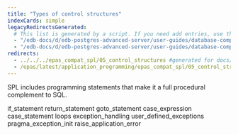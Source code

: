 ```yaml
---
title: "Types of control structures"
indexCards: simple
legacyRedirectsGenerated:
  # This list is generated by a script. If you need add entries, use the `legacyRedirects` key.
  - "/edb-docs/d/edb-postgres-advanced-server/user-guides/database-compatibility-for-oracle-developers-guide/9.6/Database_Compatibility_for_Oracle_Developers_Guide_v9.6.1.062.html"
  - "/edb-docs/d/edb-postgres-advanced-server/user-guides/database-compatibility-for-oracle-developers-guide/9.5/Database_Compatibility_for_Oracle_Developers_Guide.1.156.html"
redirects:
  - ../../../epas_compat_spl/05_control_structures #generated for docs/epas/reorg-role-use-case-mode
  - /epas/latest/application_programming/epas_compat_spl/05_control_structures/
---
```


<div id="control_structures" class="registered_link"></div>

SPL includes programming statements that make it a full procedural complement to SQL.

<div class="toctree" maxdepth="3">

if_statement return_statement goto_statement case_expression case_statement loops exception_handling user_defined_exceptions pragma_exception_init raise_application_error

</div>
